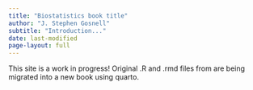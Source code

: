 ```yaml
---
title: "Biostatistics book title"
author: "J. Stephen Gosnell"
subtitle: "Introduction..."
date: last-modified
page-layout: full
---
```


This site is a work in progress! Original .R and .rmd files from are
being 
migrated into a new book using quarto.